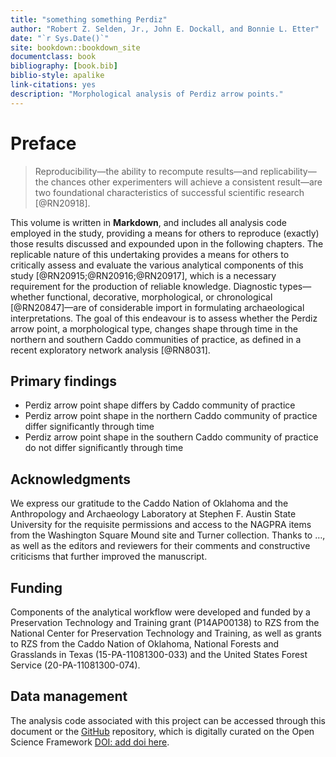 ```yaml
--- 
title: "something something Perdiz"
author: "Robert Z. Selden, Jr., John E. Dockall, and Bonnie L. Etter"
date: "`r Sys.Date()`"
site: bookdown::bookdown_site
documentclass: book
bibliography: [book.bib]
biblio-style: apalike
link-citations: yes
description: "Morphological analysis of Perdiz arrow points."
---
```


# Preface {-}

>Reproducibility---the ability to recompute results---and replicability---the chances other experimenters will achieve a consistent result---are two foundational characteristics of successful scientific research [@RN20918].

This volume is written in **Markdown**, and includes all analysis code employed in the study, providing a means for others to reproduce (exactly) those results discussed and expounded upon in the following chapters. The replicable nature of this undertaking provides a means for others to critically assess and evaluate the various analytical components of this study [@RN20915;@RN20916;@RN20917], which is a necessary requirement for the production of reliable knowledge. Diagnostic types---whether functional, decorative, morphological, or chronological [@RN20847]---are of considerable import in formulating archaeological interpretations. The goal of this endeavour is to assess whether the Perdiz arrow point, a morphological type, changes shape through time in the northern and southern Caddo communities of practice, as defined in a recent exploratory network analysis [@RN8031]. 

## Primary findings

* Perdiz arrow point shape differs by Caddo community of practice
* Perdiz arrow point shape in the northern Caddo community of practice differ significantly through time
* Perdiz arrow point shape in the southern Caddo community of practice do not differ significantly through time

## Acknowledgments

We express our gratitude to the Caddo Nation of Oklahoma and the Anthropology and Archaeology Laboratory at Stephen F. Austin State University for the requisite permissions and access to the NAGPRA items from the Washington Square Mound site and Turner collection. Thanks to ..., as well as the editors and reviewers for their comments and constructive criticisms that further improved the manuscript.

## Funding

Components of the analytical workflow were developed and funded by a Preservation Technology and Training grant (P14AP00138) to RZS from the National Center for Preservation Technology and Training, as well as grants to RZS from the Caddo Nation of Oklahoma, National Forests and Grasslands in Texas (15-PA-11081300-033) and the United States Forest Service (20-PA-11081300-074).

## Data management

The analysis code associated with this project can be accessed through this document or the [GitHub](https://github.com/aksel-blaise/perdiz2) repository, which is digitally curated on the Open Science Framework [DOI: add doi here](https://github.com/aksel-blaise/perdiz2).